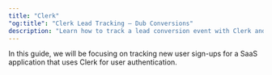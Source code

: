 ```yaml
---
title: "Clerk"
"og:title": "Clerk Lead Tracking – Dub Conversions"
description: "Learn how to track a lead conversion event with Clerk and the Dub SDK"
---
```



<LeadsIntro />

In this guide, we will be focusing on tracking new user sign-ups for a SaaS application that uses Clerk for user authentication.

<LeadsPrerequisites />
